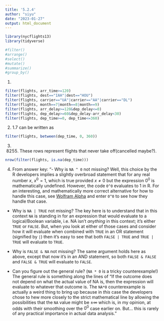 ```yaml
---
title: '5.2.4'
author: "siyu"
date: "2023-01-27"
output: html_document
---
```

```r
library(nycflights13)
library(tidyverse)

#filter()
#arrange()
#select()
#mutate()
#summarize()
#group_by()

```

1. 
```r
filter(flights, arr_time>=120)
filter(flights, dest=="IAH"|dest=="HOU")
filter(flights, carrier=="UA"|carrier=="AA"|carrier=="DL")
filter(flights, month==7|month==8|month==9)
filter(flights, arr_delay>=120&dep_delay<=0)
filter(flights, dep_delay>=60&dep_delay-arr_delay<30)
filter(flights, dep_time>=0, dep_time<=360)
```

2. 1.7 can be written as 

```r
filter(flights, between(dep_time, 0, 360))
```

3. 8255. These rows represent flights that never take off(cancelled maybe?). 

```r
nrow(filter(flights, is.na(dep_time)))
```

4. 
From answer key:
"-  Why is `NA ^ 0` not missing? Well, this choice by the R developers implies a slightly overbroad statement that for any real number $x$, $x^0 = 1$, which is true provided $x \neq 0$ but the expression $0^0$ is mathematically undefined. However, the code `0^0` evaluates to 1 in R. For an interesting, and mathematically more correct alternative for how to handle this case, see [Wolfram Alpha](https://www.wolframalpha.com/) and enter `0^0` to see how they handle that case.

-  Why is `NA | TRUE` not missing? The key here is to understand that in this context `NA` is standing in for an expression that would evaluate to a logical/Boolean variable, i.e. NA isn't _anything_ in this context; it's either `TRUE` or `FALSE`. But, when you look at either of those cases and consider how it will evaluate when combined with `TRUE` in an OR statement (signified by `|`) then it's easy to see that both  `FALSE | TRUE` and `TRUE | TRUE` will evaluate to `TRUE`.

-  Why is `FALSE & NA` not missing? The same argument holds here as above, except that now it's in an AND statement, so both `FALSE & FALSE` and `FALSE & TRUE`
will evaluate to `FALSE`.

-  Can you figure out the general rule? (`NA * 0` is a tricky counterexample!)
The general rule is something along the lines of "If the outcome does not depend on what the actual value of NA is, then the expression will evaluate to whatever that outcome is. The `NA*0` counterexample is actually a weird thing to bring up because in _this_ case the developers chose to hew more closely to the strict mathematical line by allowing the possibilities that the `NA` value might be $\pm \infty$ which is, in my opinion, at odds with their smoothing over the $0^0$ case earlier on. But... this is rarely of any practical importance in actual data analysis."
